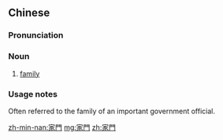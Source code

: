 {{also|家门}}
==Chinese==
{{zh-forms|s=家门}}

===Pronunciation===
{{zh-pron
|m=jiāmén
|c=gaa1 mun4
|h=pfs=kâ-mùn
|mn=ka-bûn
|cat=n
}}

===Noun===
{{zh-noun}}

# {{lb|zh|archaic}} [[family]]

===Usage notes===
Often referred to the family of an important government official.

[[zh-min-nan:家門]]
[[mg:家門]]
[[zh:家門]]